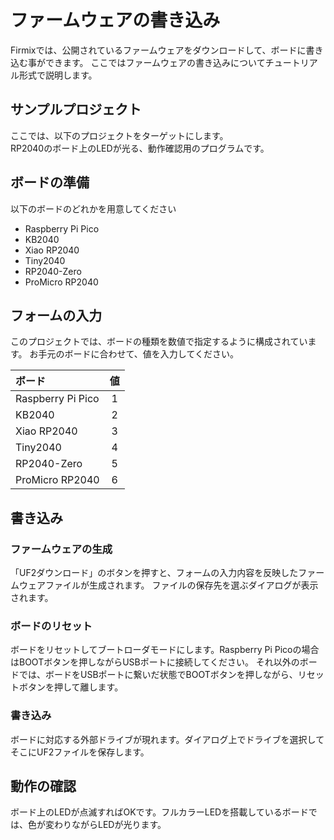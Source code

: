 # ファームウェアの書き込み

Firmixでは、公開されているファームウェアをダウンロードして、ボードに書き込む事ができます。
ここではファームウェアの書き込みについてチュートリアル形式で説明します。

## サンプルプロジェクト

ここでは、以下のプロジェクトをターゲットにします。  
RP2040のボード上のLEDが光る、動作確認用のプログラムです。

## ボードの準備

以下のボードのどれかを用意してください

- Raspberry Pi Pico
- KB2040
- Xiao RP2040
- Tiny2040
- RP2040-Zero
- ProMicro RP2040

## フォームの入力

このプロジェクトでは、ボードの種類を数値で指定するように構成されています。
お手元のボードに合わせて、値を入力してください。

|ボード|値|
|:--|:--:|
|Raspberry Pi Pico|1|
|KB2040|2|
|Xiao RP2040|3|
|Tiny2040|4|
|RP2040-Zero|5|
|ProMicro RP2040|6|


## 書き込み

### ファームウェアの生成
「UF2ダウンロード」のボタンを押すと、フォームの入力内容を反映したファームウェアファイルが生成されます。
ファイルの保存先を選ぶダイアログが表示されます。

### ボードのリセット
ボードをリセットしてブートローダモードにします。Raspberry Pi Picoの場合はBOOTボタンを押しながらUSBポートに接続してください。
それ以外のボードでは、ボードをUSBポートに繋いだ状態でBOOTボタンを押しながら、リセットボタンを押して離します。

### 書き込み
ボードに対応する外部ドライブが現れます。ダイアログ上でドライブを選択してそこにUF2ファイルを保存します。

## 動作の確認

ボード上のLEDが点滅すればOKです。フルカラーLEDを搭載しているボードでは、色が変わりながらLEDが光ります。
